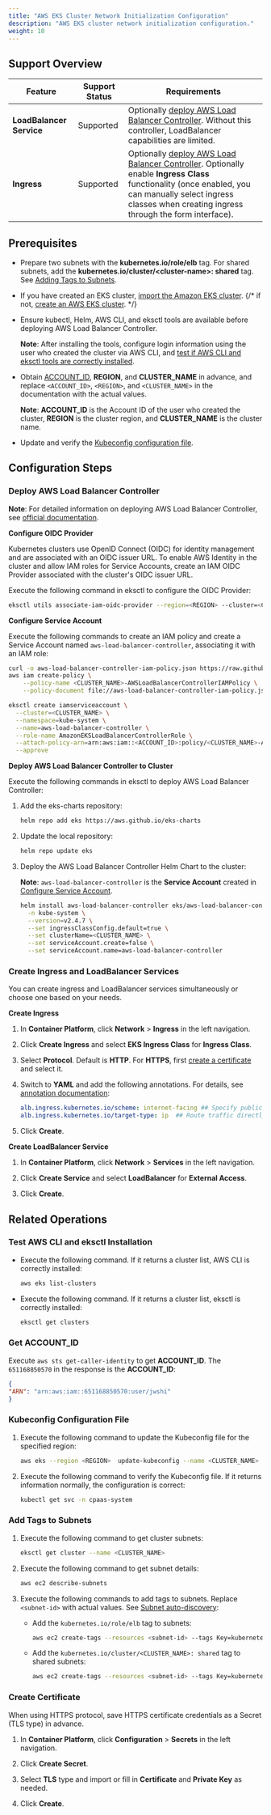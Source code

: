 ```yaml
---
title: "AWS EKS Cluster Network Initialization Configuration"
description: "AWS EKS cluster network initialization configuration."
weight: 10
---
```


## Support Overview

| Feature | Support Status | Requirements |
|---|---|---|
| **LoadBalancer Service** | Supported | Optionally [deploy AWS Load Balancer Controller](#deploy-aws-load-balancer-controller). Without this controller, LoadBalancer capabilities are limited. |
| **Ingress** | Supported | Optionally [deploy AWS Load Balancer Controller](#deploy-aws-load-balancer-controller). Optionally enable **Ingress Class** functionality (once enabled, you can manually select ingress classes when creating ingress through the form interface). |

## Prerequisites

* Prepare two subnets with the **kubernetes.io/role/elb** tag. For shared subnets, add the **kubernetes.io/cluster/\<cluster-name\>: shared** tag. See [Adding Tags to Subnets](#add-tags-to-subnets).

* If you have created an EKS cluster, [import the Amazon EKS cluster](/configure/clusters/managed/import/aws-eks.mdx). 
{/* if not, [create an AWS EKS cluster](/configure/clusters/managed/create/aws-eks.mdx). */}

* Ensure kubectl, Helm, AWS CLI, and eksctl tools are available before deploying AWS Load Balancer Controller.

    **Note**: After installing the tools, configure login information using the user who created the cluster via AWS CLI, and [test if AWS CLI and eksctl tools are correctly installed](#test-aws-cli-and-eksctl-installation).

* Obtain [ACCOUNT_ID](#get-account_id), **REGION**, and **CLUSTER_NAME** in advance, and replace `<ACCOUNT_ID>`, `<REGION>`, and `<CLUSTER_NAME>` in the documentation with the actual values.

    **Note**: **ACCOUNT_ID** is the Account ID of the user who created the cluster, **REGION** is the cluster region, and **CLUSTER_NAME** is the cluster name.

* Update and verify the [Kubeconfig configuration file](#kubeconfig-configuration-file).

## Configuration Steps

### Deploy AWS Load Balancer Controller

**Note**: For detailed information on deploying AWS Load Balancer Controller, see [official documentation](https://docs.aws.amazon.com/zh_cn/eks/latest/userguide/aws-load-balancer-controller.html).

**Configure OIDC Provider**

Kubernetes clusters use OpenID Connect (OIDC) for identity management and are associated with an OIDC issuer URL. To enable AWS Identity in the cluster and allow IAM roles for Service Accounts, create an IAM OIDC Provider associated with the cluster's OIDC issuer URL.

Execute the following command in eksctl to configure the OIDC Provider:

```bash
eksctl utils associate-iam-oidc-provider --region=<REGION> --cluster=<CLUSTER_NAME> --approve
```

<span id="configure-service-account">**Configure Service Account**</span>

Execute the following commands to create an IAM policy and create a Service Account named `aws-load-balancer-controller`, associating it with an IAM role:

```bash
curl -o aws-load-balancer-controller-iam-policy.json https://raw.githubusercontent.com/kubernetes-sigs/aws-load-balancer-controller/v2.4.7/docs/install/iam_policy.json
aws iam create-policy \
    --policy-name <CLUSTER_NAME>-AWSLoadBalancerControllerIAMPolicy \
    --policy-document file://aws-load-balancer-controller-iam-policy.json

eksctl create iamserviceaccount \
  --cluster=<CLUSTER_NAME> \
  --namespace=kube-system \
  --name=aws-load-balancer-controller \
  --role-name AmazonEKSLoadBalancerControllerRole \
  --attach-policy-arn=arn:aws:iam::<ACCOUNT_ID>:policy/<CLUSTER_NAME>-AWSLoadBalancerControllerIAMPolicy \
  --approve
```

**Deploy AWS Load Balancer Controller to Cluster**

Execute the following commands in eksctl to deploy AWS Load Balancer Controller:

1. Add the eks-charts repository:

    ```bash
    helm repo add eks https://aws.github.io/eks-charts
    ```

2. Update the local repository:

    ```bash
    helm repo update eks
    ```

3. Deploy the AWS Load Balancer Controller Helm Chart to the cluster:

    **Note**: `aws-load-balancer-controller` is the **Service Account** created in [Configure Service Account](#configure-service-account).

    ```bash
    helm install aws-load-balancer-controller eks/aws-load-balancer-controller \
      -n kube-system \
      --version=v2.4.7 \
      --set ingressClassConfig.default=true \
      --set clusterName=<CLUSTER_NAME> \
      --set serviceAccount.create=false \
      --set serviceAccount.name=aws-load-balancer-controller
    ```

### Create Ingress and LoadBalancer Services

You can create ingress and LoadBalancer services simultaneously or choose one based on your needs.

**Create Ingress**

1. In **Container Platform**, click **Network** > **Ingress** in the left navigation.

2. Click **Create Ingress** and select **EKS Ingress Class** for **Ingress Class**.

3. Select **Protocol**. Default is **HTTP**. For **HTTPS**, first [create a certificate](#create-certificate) and select it.

4. Switch to **YAML** and add the following annotations. For details, see [annotation documentation](https://docs.aws.amazon.com/zh_cn/eks/latest/userguide/alb-ingress.html):

    ```yaml
    alb.ingress.kubernetes.io/scheme: internet-facing ## Specify public access
    alb.ingress.kubernetes.io/target-type: ip  ## Route traffic directly to pods
    ```

5. Click **Create**.

**Create LoadBalancer Service**

1. In **Container Platform**, click **Network** > **Services** in the left navigation.

2. Click **Create Service** and select **LoadBalancer** for **External Access**.

4. Click **Create**.

## Related Operations

### Test AWS CLI and eksctl Installation

* Execute the following command. If it returns a cluster list, AWS CLI is correctly installed:

    ```bash
    aws eks list-clusters
    ```

* Execute the following command. If it returns a cluster list, eksctl is correctly installed:

    ```bash
    eksctl get clusters
    ```

### Get ACCOUNT_ID

Execute `aws sts get-caller-identity` to get **ACCOUNT_ID**. The `651168850570` in the response is the **ACCOUNT_ID**:

```json
{
"ARN": "arn:aws:iam::651168850570:user/jwshi"
}
```

### Kubeconfig Configuration File

1. Execute the following command to update the Kubeconfig file for the specified region:

    ```bash
    aws eks --region <REGION>  update-kubeconfig --name <CLUSTER_NAME>
    ```

2. Execute the following command to verify the Kubeconfig file. If it returns information normally, the configuration is correct:

    ```bash
    kubectl get svc -n cpaas-system
    ```

### Add Tags to Subnets

1. Execute the following command to get cluster subnets:

    ```bash
    eksctl get cluster --name <CLUSTER_NAME>
    ```
    
2. Execute the following command to get subnet details:

    ```bash
    aws ec2 describe-subnets
    ```

3. Execute the following commands to add tags to subnets. Replace `<subnet-id>` with actual values. See [Subnet auto-discovery](https://kubernetes-sigs.github.io/aws-load-balancer-controller/v2.5/deploy/subnet_discovery/#common-tag):

    * Add the `kubernetes.io/role/elb` tag to subnets:

        ```bash
        aws ec2 create-tags --resources <subnet-id> --tags Key=kubernetes.io/role/elb,Value="1"
        ```

    * Add the `kubernetes.io/cluster/<CLUSTER_NAME>: shared` tag to shared subnets:

        ```bash
        aws ec2 create-tags --resources <subnet-id> --tags Key=kubernetes.io/cluster/<CLUSTER_NAME>,Value="shared"
        ```

### Create Certificate

When using HTTPS protocol, save HTTPS certificate credentials as a Secret (TLS type) in advance.

1. In **Container Platform**, click **Configuration** > **Secrets** in the left navigation.

2. Click **Create Secret**.

3. Select **TLS** type and import or fill in **Certificate** and **Private Key** as needed.

4. Click **Create**.
